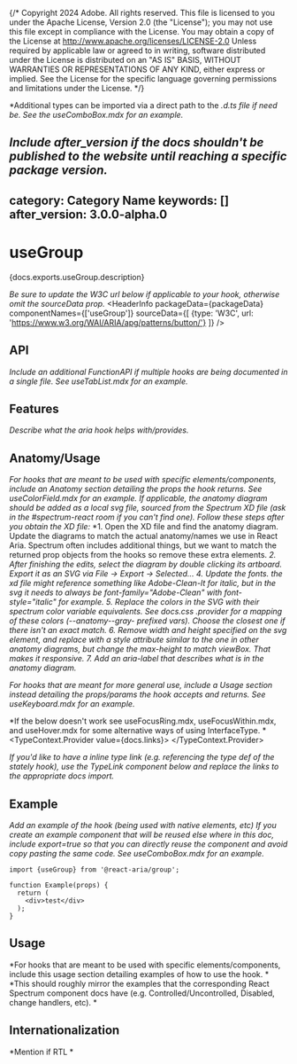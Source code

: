 {/* Copyright 2024 Adobe. All rights reserved.
This file is licensed to you under the Apache License, Version 2.0 (the "License");
you may not use this file except in compliance with the License. You may obtain a copy
of the License at http://www.apache.org/licenses/LICENSE-2.0
Unless required by applicable law or agreed to in writing, software distributed under
the License is distributed on an "AS IS" BASIS, WITHOUT WARRANTIES OR REPRESENTATIONS
OF ANY KIND, either express or implied. See the License for the specific language
governing permissions and limitations under the License. */}


*Additional types can be imported via a direct path to the *.d.ts file if need be. See the useComboBox.mdx for an example.*

*Include after_version if the docs shouldn't be published to the website until reaching a specific package version.*
---
category: Category Name
keywords: []
after_version: 3.0.0-alpha.0
---

# useGroup

<PageDescription>{docs.exports.useGroup.description}</PageDescription>

*Be sure to update the W3C url below if applicable to your hook, otherwise omit the sourceData prop.*
<HeaderInfo
  packageData={packageData}
  componentNames={['useGroup']}
  sourceData={[
    {type: 'W3C', url: 'https://www.w3.org/WAI/ARIA/apg/patterns/button/'}
  ]} />

## API

*Include an additional FunctionAPI if multiple hooks are being documented in a single file. See useTabList.mdx for an example.*
<FunctionAPI function={docs.exports.useGroup} links={docs.links} />

## Features

*Describe what the aria hook helps with/provides.*

## Anatomy/Usage

*For hooks that are meant to be used with specific elements/components, include an Anatomy section detailing the props the hook returns. See useColorField.mdx for an example.*
*If applicable, the anatomy diagram should be added as a local svg file, sourced from the Spectrum XD file (ask in the #spectrum-react room if you can't find one). Follow these steps after you obtain the XD file:*
*1. Open the XD file and find the anatomy diagram. Update the diagrams to match the actual anatomy/names we use in React Aria. Spectrum often includes additional things, but we want to match the returned prop objects from the hooks so remove these extra elements.
*2. After finishing the edits, select the diagram by double clicking its artboard. Export it as an SVG via File -> Export -> Selected...*
*4. Update the fonts. the xd file might reference something like Adobe-Clean-It for italic, but in the svg it needs to always be font-family="Adobe-Clean" with font-style="italic" for example.*
*5. Replace the colors in the SVG with their spectrum color variable equivalents. See docs.css .provider for a mapping of these colors (--anatomy--gray- prefixed vars). Choose the closest one if there isn't an exact match.*
*6. Remove width and height specified on the svg element, and replace with a style attribute similar to the one in other anatomy diagrams, but change the max-height to match viewBox. That makes it responsive.*
*7. Add an aria-label that describes what is in the anatomy diagram.*
<Anatomy role="img" aria-label="DESCRIPTION HERE"  />

*For hooks that are meant for more general use, include a Usage section instead detailing the props/params the hook accepts and returns. See useKeyboard.mdx for an example.*

*If the below doesn't work see useFocusRing.mdx, useFocusWithin.mdx, and useHover.mdx for some alternative ways of using InterfaceType. *
<TypeContext.Provider value={docs.links}>
  <InterfaceType properties={docs.links[docs.exports.useGroup.return.id].properties} />
</TypeContext.Provider>

*If you'd like to have a inline type link (e.g. referencing the type def of the stately hook), use the TypeLink component below and replace the links to the appropriate docs import.*
<TypeLink links={docs.links} type={docs.exports.useGroup} />

## Example

*Add an example of the hook (being used with native elements, etc)*
*If you create an example component that will be reused else where in this doc, include export=true so that you can directly reuse the component and avoid copy pasting the same code.*
*See useComboBox.mdx for an example.*
```tsx example export=true
import {useGroup} from '@react-aria/group';

function Example(props) {
  return (
    <div>test</div>
  );
}
```

## Usage

*For hooks that are meant to be used with specific elements/components, include this usage section detailing examples of how to use the hook. *
*This should roughly mirror the examples that the corresponding React Spectrum component docs have (e.g. Controlled/Uncontrolled, Disabled, change handlers, etc). *

## Internationalization

*Mention if RTL *
